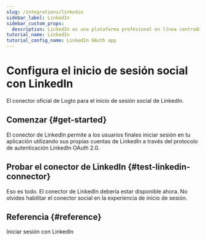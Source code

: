 ```yaml
---
slug: /integrations/linkedin
sidebar_label: LinkedIn
sidebar_custom_props:
  description: LinkedIn es una plataforma profesional en línea centrada en negocios y empleo.
tutorial_name: LinkedIn
tutorial_config_name: LinkedIn OAuth app
---
```




# Configura el inicio de sesión social con LinkedIn

El conector oficial de Logto para el inicio de sesión social de LinkedIn.

<GuideTip />

## Comenzar \{#get-started}

El conector de LinkedIn permite a los usuarios finales iniciar sesión en tu aplicación utilizando sus propias cuentas de LinkedIn a través del protocolo de autenticación LinkedIn OAuth 2.0.

<Integration />

## Probar el conector de LinkedIn \{#test-linkedin-connector}

Eso es todo. El conector de LinkedIn debería estar disponible ahora. No olvides <MainSiteUrl href="/connectors/social-connectors#enable-social-sign-in">habilitar el conector social en la experiencia de inicio de sesión</MainSiteUrl>.

## Referencia \{#reference}

<Url href="https://learn.microsoft.com/en-us/linkedin/consumer/integrations/self-serve/sign-in-with-linkedin">
  Iniciar sesión con LinkedIn
</Url>
